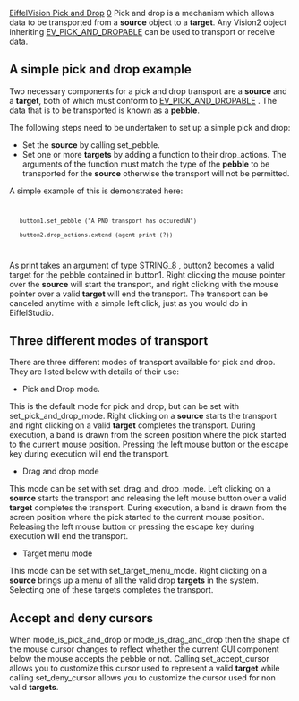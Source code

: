 [[Property:title|EiffelVision Pick and Drop]]
[[Property:weight|0]]
Pick and drop is a mechanism which allows data to be transported from a '''source''' object to a '''target'''. Any Vision2 object inheriting [[ref:libraries/vision2/reference/ev_pick_and_dropable_chart|EV_PICK_AND_DROPABLE]]  can be used to transport or receive data. 

==A simple pick and drop example==

Two necessary components for a pick and drop transport are a '''source''' and a '''target''', both of which must conform to [[ref:libraries/vision2/reference/ev_pick_and_dropable_chart|EV_PICK_AND_DROPABLE]] . The data that is to be transported is known as a '''pebble'''. 

The following steps need to be undertaken to set up a simple pick and drop: 
* Set the '''source''' by calling set_pebble. 
* Set one or more '''targets''' by adding a function to their drop_actions. The arguments of the function must match the type of the '''pebble''' to be transported for the '''source''' otherwise the transport will not be permitted. 

A simple example of this is demonstrated here: 
<code>
	button1.set_pebble ("A PND transport has occured%N")
	button2.drop_actions.extend (agent print (?))
</code>

As print takes an argument of type [[ref:/libraries/base/reference/string_8_chart|STRING_8]] , button2 becomes a valid target for the pebble contained in button1. Right clicking the mouse pointer over the '''source''' will start the transport, and right clicking with the mouse pointer over a valid '''target''' will end the transport. The transport can be canceled anytime with a simple left click, just as you would do in EiffelStudio. 

{{note| '''Note''': When a transport completes, the '''pebble''' that was transported is passed as an argument to all features in the '''targets'''drop_actions whose argument type matches the '''pebble''' }}

==Three different modes of transport==

There are three different modes of transport available for pick and drop. They are listed below with details of their use: 
* Pick and Drop mode. <br/>
This is the default mode for pick and drop, but can be set with <eiffel>set_pick_and_drop_mode</eiffel>. Right clicking on a '''source''' starts the transport and right clicking on a valid '''target''' completes the transport. During execution, a band is drawn from the screen position where the pick started to the current mouse position. Pressing the left mouse button or the escape key during execution will end the transport. 
* Drag and drop mode <br/>
This mode can be set with <eiffel>set_drag_and_drop_mode</eiffel>. Left clicking on a '''source''' starts the transport and releasing the left mouse button over a valid '''target''' completes the transport. During execution, a band is drawn from the screen position where the pick started to the current mouse position. Releasing the left mouse button or pressing the escape key during execution will end the transport. 
* Target menu mode <br/>
This mode can be set with <eiffel>set_target_menu_mode</eiffel>. Right clicking on a '''source''' brings up a menu of all the valid drop '''targets''' in the system. Selecting one of these targets completes the transport. 


==Accept and deny cursors==

When <eiffel>mode_is_pick_and_drop</eiffel> or <eiffel> mode_is_drag_and_drop</eiffel> then the shape of the mouse cursor changes to reflect whether the current GUI component below the mouse accepts the pebble or not. Calling <eiffel>set_accept_cursor</eiffel> allows you to customize this cursor used to represent a valid '''target''' while calling <eiffel>set_deny_cursor</eiffel> allows you to customize the cursor used for non valid '''targets'''. 





